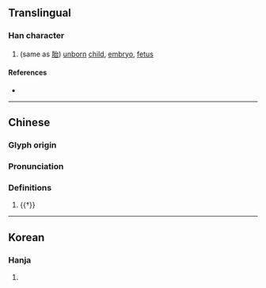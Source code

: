 {{character info}}
==Translingual==

===Han character===
{{Han char|rn=39|rad=子|as=05|sn=8|four=|canj=NDIR|ids=⿰子台}}

# (same as [[胎]]) [[unborn]] [[child]], [[embryo]], [[fetus]]

====References====
* {{Han ref|kx=0278.180|dkj=06962|dj=0547.020|hdz=21015.030|uh=5B61|ud=23393}}

----

==Chinese==
{{zh-forms}}

===Glyph origin===
{{Han etym}}

===Pronunciation===
{{zh-pron
|m=tāi
|c=toi1
|mc=y
|oc=y
|cat=v,n
}}

===Definitions===
{{zh-hanzi}}

# {{†}} {{zh-alt-form|胎}}

----

==Korean==

===Hanja===
{{ko-hanja|hangeul=태|rv=tae|mr=t'ae}}

# {{rfdef|ko|sort=子05}}